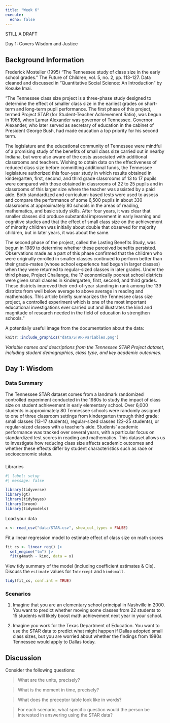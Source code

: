 ```yaml
---
title: "Week 6"
execute: 
  echo: false
---
```


STILL A DRAFT

Day 1: Covers Wisdom and Justice

## Background Information

Frederick Mosteller (1995) “The Tennessee study of class size in the early school grades.” The Future of Children, vol. 5, no. 2, pp. 113–127. Data cleaned and discussed in "Quantitative Social Science: An Introduction" by Kosuke Imai.

"The Tennessee class size project is a three-phase study designed to determine the effect of smaller class size in the earliest grades on short-term and long-term pupil performance. The first phase of this project, termed Project STAR (for Student-Teacher Achievement Ratio), was begun in 1985, when Lamar Alexander was governor of Tennessee. Governor Alexander, who later served as secretary of education in the cabinet of President George Bush, had made education a top priority for his second term.

The legislature and the educational community of Tennessee were mindful of a promising study of the benefits of small class size carried out in nearby Indiana, but were also aware of the costs associated with additional classrooms and teachers. Wishing to obtain data on the effectiveness of reduced class size before committing additional funds, the Tennessee legislature authorized this four-year study in which results obtained in kindergarten, first, second, and third grade classrooms of 13 to 17 pupils were compared with those obtained in classrooms of 22 to 25 pupils and in classrooms of this larger size where the teacher was assisted by a paid aide. Both standardized and curriculum-based tests were used to assess and compare the performance of some 6,500 pupils in about 330 classrooms at approximately 80 schools in the areas of reading, mathematics, and basic study skills. After four years, it was clear that smaller classes did produce substantial improvement in early learning and cognitive studies and that the effect of small class size on the achievement of minority children was initially about double that observed for majority children, but in later years, it was about the same.

The second phase of the project, called the Lasting Benefits Study, was begun in 1989 to determine whether these perceived benefits persisted. Observations made as a part of this phase confirmed that the children who were originally enrolled in smaller classes continued to perform better than their grade-mates (whose school experience had begun in larger classes) when they were returned to regular-sized classes in later grades. Under the third phase, Project Challenge, the 17 economically poorest school districts were given small classes in kindergarten, first, second, and third grades. These districts improved their end-of-year standing in rank among the 139 districts from well below average to above average in reading and mathematics. This article briefly summarizes the Tennessee class size project, a controlled experiment which is one of the most important educational investigations ever carried out and illustrates the kind and magnitude of research needed in the field of education to strengthen schools."

A potentially useful image from the documentation about the data:
```r
knitr::include_graphics("data/STAR-variables.png")
```

*Variable names and descriptions from the Tennessee STAR Project dataset, including student demographics, class type, and key academic outcomes.*

## Day 1: Wisdom

### Data Summary

  The Tennessee STAR dataset comes from a landmark randomized controlled experiment conducted in the 1980s to study the impact of class size on student achievement in early elementary school. Over 6,000 students in approximately 80 Tennessee schools were randomly assigned to one of three classroom settings from kindergarten through third grade: small classes (13–17 students), regular-sized classes (22–25 students), or regular-sized classes with a teacher’s aide. Students’ academic performance was tracked over several years, with a particular focus on standardized test scores in reading and mathematics. This dataset allows us to investigate how reducing class size affects academic outcomes and whether these effects differ by student characteristics such as race or socioeconomic status.

<!-- AT: Should I remove the backround info from this file? -->

### 

Libraries
```r
#| label: setup
#| message: false

library(tidyverse)
library(gt)
library(tidybayes)
library(broom)
library(tidymodels)
```


Load your data

```r
x <- read_csv("data/STAR.csv", show_col_types = FALSE)
```

Fit a linear regression model to estimate effect of class size on math scores

```r
fit_cs <- linear_reg() |>
  set_engine("lm") |>
  fit(g4math ~ kind, data = x)
```

View tidy summary of the model (including coefficient estimates & CIs). Discuss the `estimate` values for `Intercept` and `kindsmall`. 

```r
tidy(fit_cs, conf.int = TRUE)
```

### Scenarios

1) Imagine that you are an elementary school principal in Nashville in 2000. You want to predict whether moving some classes from 22 students to 15 students will likely boost math achievement next year in your school.

2) Imagine you work for the Texas Department of Education. You want to use the STAR data to predict what might happen if Dallas adopted small class sizes, but you are worried about whether the findings from 1980s Tennessee would apply to Dallas today.

<!-- AT: Check examples I think they could use some revising. -->

## Discussion

Consider the following questions:

> What are the units, precisely?

> What is the moment in time, precisely?

> What does the preceptor table look like in words?

>For each scenario, what specific question would the person be interested in answering using the STAR data?

